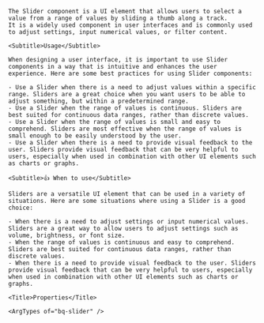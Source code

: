 
<div className="bq-doc__wrapper" data-theme="light">
  <div className="bq-doc__container" >
    <Title>Slider</Title>

    The Slider component is a UI element that allows users to select a value from a range of values by sliding a thumb along a track.
    It is a widely used component in user interfaces and is commonly used to adjust settings, input numerical values, or filter content.

    <Subtitle>Usage</Subtitle>

    When designing a user interface, it is important to use Slider components in a way that is intuitive and enhances the user experience. Here are some best practices for using Slider components:

    - Use a Slider when there is a need to adjust values within a specific range. Sliders are a great choice when you want users to be able to adjust something, but within a predetermined range.
    - Use a Slider when the range of values is continuous. Sliders are best suited for continuous data ranges, rather than discrete values.
    - Use a Slider when the range of values is small and easy to comprehend. Sliders are most effective when the range of values is small enough to be easily understood by the user.
    - Use a Slider when there is a need to provide visual feedback to the user. Sliders provide visual feedback that can be very helpful to users, especially when used in combination with other UI elements such as charts or graphs.

    <Subtitle>👍 When to use</Subtitle>

    Sliders are a versatile UI element that can be used in a variety of situations. Here are some situations where using a Slider is a good choice:

    - When there is a need to adjust settings or input numerical values. Sliders are a great way to allow users to adjust settings such as volume, brightness, or font size.
    - When the range of values is continuous and easy to comprehend. Sliders are best suited for continuous data ranges, rather than discrete values.
    - When there is a need to provide visual feedback to the user. Sliders provide visual feedback that can be very helpful to users, especially when used in combination with other UI elements such as charts or graphs.

    <Title>Properties</Title>

    <ArgTypes of="bq-slider" />
  </div>
</div>
